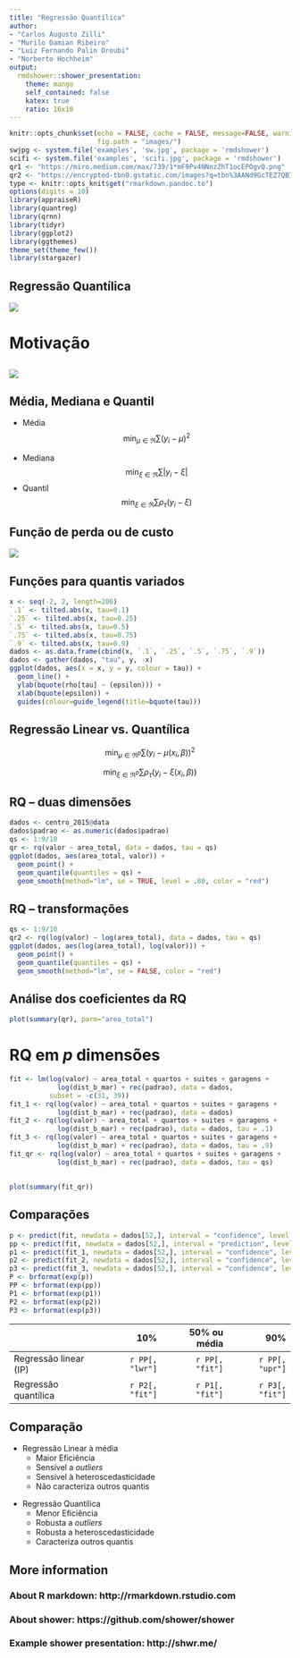 ```yaml
---
title: "Regressão Quantílica"
author: 
- "Carlos Augusto Zilli"
- "Murilo Damian Ribeiro"
- "Luiz Fernando Palin Droubi"
- "Norberto Hochheim"
output:
  rmdshower::shower_presentation:
    theme: mango
    self_contained: false
    katex: true
    ratio: 16x10
---
```


```r
knitr::opts_chunk$set(echo = FALSE, cache = FALSE, message=FALSE, warning = FALSE, 
                      fig.path = "images/")
swjpg <- system.file('examples', 'sw.jpg', package = 'rmdshower')
scifi <- system.file('examples', 'scifi.jpg', package = 'rmdshower')
qr1 <- "https://miro.medium.com/max/739/1*mF9Pv4NNnzZhT1ocEPOgvQ.png"
qr2 <- "https://encrypted-tbn0.gstatic.com/images?q=tbn%3AANd9GcTEZ7QB7aWDvu8lUbPMDVbh6u8fvMirNNHSAeGIAetXEAQ0Tji0"
type <- knitr::opts_knit$get("rmarkdown.pandoc.to")
options(digits = 10)
library(appraiseR)
library(quantreg)
library(qrnn)
library(tidyr)
library(ggplot2)
library(ggthemes)
theme_set(theme_few())
library(stargazer)
```

## Regressão Quantílica

<img src="`r qr1`" class="fullpage">

# Motivação

## { .fullpage }

<img src="https://statisticaloddsandends.files.wordpress.com/2019/01/growth-chart.jpg" class="fullpage">


## Média, Mediana e Quantil

<div class="double">
<p class="double-flow">
* Média
$$\min_{\mu \in \mathfrak{R}} \sum (y_i - \mu)^2$$
</p><p class="double-flow">
* Mediana
$$\min_{\xi \in \mathfrak{R}} \sum|y_i - \xi|$$
* Quantil
$$\min_{\xi \in \mathfrak{R}} \sum \rho_\tau (y_i - \xi)$$
</p>
</div>





## Função de perda ou de custo { .fullpage }

<img src="https://i.stack.imgur.com/DmKq7.png" class="fullpage">

## Funções para quantis variados

```r
x <- seq(-2, 2, length=200)
`.1` <- tilted.abs(x, tau=0.1)
`.25` <- tilted.abs(x, tau=0.25)
`.5` <- tilted.abs(x, tau=0.5)
`.75` <- tilted.abs(x, tau=0.75)
`.9` <- tilted.abs(x, tau=0.9)
dados <- as.data.frame(cbind(x, `.1`, `.25`, `.5`, `.75`, `.9`))
dados <- gather(dados, "tau", y, -x)
ggplot(dados, aes(x = x, y = y, colour = tau)) + 
  geom_line() +
  ylab(bquote(rho[tau] ~ (epsilon))) +
  xlab(bquote(epsilon)) +
  guides(colour=guide_legend(title=bquote(tau)))
```


## Regressão Linear vs. Quantílica

$$\min_{\mu \in \mathfrak{R}^p} \sum  (y_i - \mu(x_i, \beta))^2 $$

$$\min_{\xi \in \mathfrak{R}^p } \sum \rho_\tau (y_i - \xi(x_i, \beta))$$

## RQ -- duas dimensões

```r
dados <- centro_2015@data
dados$padrao <- as.numeric(dados$padrao)
qs <- 1:9/10
qr <- rq(valor ~ area_total, data = dados, tau = qs)
ggplot(dados, aes(area_total, valor)) + 
  geom_point() + 
  geom_quantile(quantiles = qs) + 
  geom_smooth(method="lm", se = TRUE, level = .80, color = "red")
```

## RQ -- transformações

```r
qs <- 1:9/10
qr2 <- rq(log(valor) ~ log(area_total), data = dados, tau = qs)
ggplot(dados, aes(log(area_total), log(valor))) + 
  geom_point() + 
  geom_quantile(quantiles = qs) + 
  geom_smooth(method="lm", se = FALSE, color = "red")
```

## Análise dos coeficientes da RQ

```r
plot(summary(qr), parm="area_total")
```

# RQ em $p$ dimensões

```r
fit <- lm(log(valor) ~ area_total + quartos + suites + garagens + 
            log(dist_b_mar) + rec(padrao), data = dados,
          subset = -c(31, 39))
fit_1 <- rq(log(valor) ~ area_total + quartos + suites + garagens + 
            log(dist_b_mar) + rec(padrao), data = dados)
fit_2 <- rq(log(valor) ~ area_total + quartos + suites + garagens +
            log(dist_b_mar) + rec(padrao), data = dados, tau = .1)
fit_3 <- rq(log(valor) ~ area_total + quartos + suites + garagens +
            log(dist_b_mar) + rec(padrao), data = dados, tau = .9)
fit_qr <- rq(log(valor) ~ area_total + quartos + suites + garagens + 
            log(dist_b_mar) + rec(padrao), data = dados, tau = qs)
```

## { .fullpage }


<div class="fullpage width">
```r
plot(summary(fit_qr))
```
</div>

## Comparações

```r
p <- predict(fit, newdata = dados[52,], interval = "confidence", level = .80)
pp <- predict(fit, newdata = dados[52,], interval = "prediction", level = .80)
p1 <- predict(fit_1, newdata = dados[52,], interval = "confidence", level = .80)
p2 <- predict(fit_2, newdata = dados[52,], interval = "confidence", level = .80)
p3 <- predict(fit_3, newdata = dados[52,], interval = "confidence", level = .80)
P <- brformat(exp(p))
PP <- brformat(exp(pp))
P1 <- brformat(exp(p1))
P2 <- brformat(exp(p2))
P3 <- brformat(exp(p3))
```

|                      | 10%           | 50% ou média  | 90%           | 
|:---------------------|--------------:|--------------:|--------------:|
| Regressão linear (IP)|`r PP[, "lwr"]`|`r PP[, "fit"]`|`r PP[, "upr"]`|
| Regressão quantílica |`r P2[, "fit"]`|`r P1[, "fit"]`|`r P3[, "fit"]`|

## Comparação

<div class="double">
<p class="double-flow">
* Regressão Linear à média
  + Maior Eficiência
  + Sensível a *outliers*
  + Sensível à heteroscedasticidade
  + Não caracteriza outros quantis
</p><p class="double-flow">
* Regressão Quantílica
  + Menor Eficiência
  + Robusta a *outliers*
  + Robusta a heteroscedasticidade
  + Caracteriza outros quantis
</p>
</div>


## More information

### About R markdown: http://rmarkdown.rstudio.com

### About shower: https://github.com/shower/shower

### Example shower presentation: http://shwr.me/
